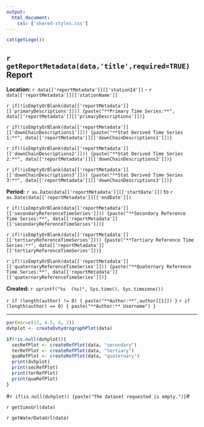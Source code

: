 ```yaml
---
output:
  html_document:
    css: ['shared-styles.css']
---
```

<div class="header">
<div>
<div class="header-logo">
```r
cat(getLogo())
```
</div>
<div class="header-title">
## `r getReportMetadata(data,'title',required=TRUE)` Report
</div>
</div>
<div class="header-labels">
<div class="header-col-left">
**Location:**  `r data[['reportMetadata']][['stationId']]` - `r data[['reportMetadata']][['stationName']]`

`r if(!isEmptyOrBlank(data[['reportMetadata']][['primaryDescriptions']])) {paste("**Primary Time Series:**", data[['reportMetadata']][['primaryDescriptions']])}`

`r if(!isEmptyOrBlank(data[['reportMetadata']][['downChainDescriptions1']])) {paste("**Stat Derived Time Series 1:**", data[['reportMetadata']][['downChainDescriptions1']])}`

`r if(!isEmptyOrBlank(data[['reportMetadata']][['downChainDescriptions2']])) {paste("**Stat Derived Time Series 2:**", data[['reportMetadata']][['downChainDescriptions2']])}`

`r if(!isEmptyOrBlank(data[['reportMetadata']][['downChainDescriptions3']])) {paste("**Stat Derived Time Series 3:**", data[['reportMetadata']][['downChainDescriptions3']])}`
</div>
<div class="header-col-right">
**Period:**  `r as.Date(data[['reportMetadata']][['startDate']])` to `r as.Date(data[['reportMetadata']][['endDate']])`

`r if(!isEmptyOrBlank(data[['reportMetadata']][['secondaryReferenceTimeSeries']])) {paste("**Secondary Reference Time Series:**", data[['reportMetadata']][['secondaryReferenceTimeSeries']])}`

`r if(!isEmptyOrBlank(data[['reportMetadata']][['tertiaryReferenceTimeSeries']])) {paste("**Tertiary Reference Time Series:**", data[['reportMetadata']][['tertiaryReferenceTimeSeries']])}`

`r if(!isEmptyOrBlank(data[['reportMetadata']][['quaternaryReferenceTimeSeries']])) {paste("**Quaternary Reference Time Series:**", data[['reportMetadata']][['quaternaryReferenceTimeSeries']])}`

**Created:**  `r sprintf("%s  (%s)", Sys.time(), Sys.timezone())`

`r if (length(author) != 0) { paste("**Author:**",author[[1]]) }`
`r if (length(author) == 0) { paste("**Author:** Username") }`
</div>
</div>
</div>

***

```r
par(mar=c(13, 4.5, 4, 2))
dvhplot <- createDvhydrographPlot(data)

if(!is.null(dvhplot)){
  secRefPlot <- createRefPlot(data, "secondary")
  terRefPlot <- createRefPlot(data, "tertiary")
  quaRefPlot <- createRefPlot(data, "quaternary")
  print(dvhplot)
  print(secRefPlot)
  print(terRefPlot)
  print(quaRefPlot)
}
```

#`r if(is.null(dvhplot)) {paste("The dataset requested is empty.")}`#

`r getSimsUrl(data)`

`r getWaterDataUrl(data)`
